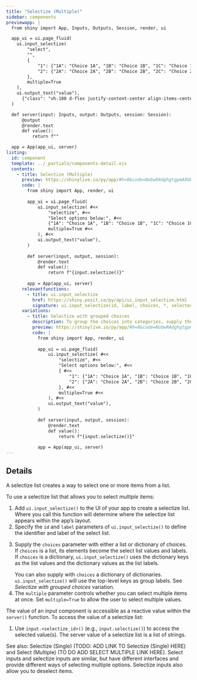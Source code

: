 ```yaml
---
title: "Selectize (Multiple)"
sidebar: components 
previewapp: |
  from shiny import App, Inputs, Outputs, Session, render, ui

  app_ui = ui.page_fluid(
    ui.input_selectize(
        "select",
        "",
        {
            "1": {"1A": "Choice 1A", "1B": "Choice 1B", "1C": "Choice 1C"},
            "2": {"2A": "Choice 2A", "2B": "Choice 2B", "2C": "Choice 2C"}
        },
        multiple=True
    ),
    ui.output_text("value"),
      {"class": "vh-100 d-flex justify-content-center align-items-center px-4"}
  )

  def server(input: Inputs, output: Outputs, session: Session):
      @output
      @render.text
      def value():
          return f""

  app = App(app_ui, server)
listing:
  id: component
  template: ../_partials/components-detail.ejs
  contents:
    - title: Selectize (Multiple)
      preview: https://shinylive.io/py/app/#h=0&code=NobwRAdghgtgpmAXGKAHVA6VBPMAaMAYwHsIAXOcpMAMwCdiYACAZwAsBLCbJjmVYnTJMAgujxM6lACZw6EgK4cAOhFVpUAfSVMAvEyVYoAcziaaAGyXSAFKqYODHDF1QKymlnAtxCZDgBecDZMAMQAPOH2jjHKYF4+foFwcRIRURAxsWAAyt6+wsSo-qQsTABG3sQA7qlhkdFZTCBxAIwicYhMcQDCbMQchHBM7XVtAEKd3WB9A0Mjk-jTrT1Tvf2DwytxAL54jVkwChb+qD66ACp0CsPpBwCUaQ2ZjobE7m4eFAAeZHZgADcoFYUmBHqp7qpVLIaKw5AC5DZXO4JO8yJ8JF4WCwOKR7ogDgABKQQWR0DA-MgHGFMIEgmz4g4xKRkBR0TI0OIgZFkDAJArJBk7OJQ6DoPSidA2DTaDiY+Fye5gHYAXSAA
      code: |
        from shiny import App, render, ui
        
        app_ui = ui.page_fluid(
            ui.input_selectize( #<<
                "selectize", #<<
                "Select options below:", #<<
                {"1A": "Choice 1A", "1B": "Choice 1B", "1C": "Choice 1C"}, #<<
                multiple=True #<<
            ), #<<
            ui.output_text("value"),
        )
        
        def server(input, output, session):
            @render.text
            def value():
                return f"{input.selectize()}"
        
        app = App(app_ui, server)
      relevantfunctions:
        - title: ui.input_selectize
          href: https://shiny.posit.co/py/api/ui.input_selectize.html
          signature: ui.input_selectize(id, label, choices, *, selected=None, multiple=False, width=None)
      variations:
        - title: Selectize with grouped choices
          description: To group the choices into categories, supply the `choices` argument with a dictionary of dictionaries. `ui.input_selectize()` will use the top-level keys as group labels.
          preview: https://shinylive.io/py/app/#h=0&code=NobwRAdghgtgpmAXGKAHVA6VBPMAaMAYwHsIAXOcpMAMwCdiYACAZwAsBLCbJjmVYnTJMAgujxM6lACZw6EgK4cAOhFVpUAfSVMAvEyVYoAcziaaAGyXSAFKqYODHDF1QKymlnAtxCZDgBecDZMAMQAPOH2jjHKYF4+foFwcRIRURAxsWAAyt6+wsSo-qQsTABG3sQA7oipYZHRWUwgDRnNzXEAjHGILd0ivUxxAMJsxByEcExdg-jDYF0AQkOj45PTy-XdI6tgYxNTM7tgAL5pjZkd2QBMQyBxN3N9a4fTT9tgNytICwcbTG+nxuJxe+3WRxBcVObSaWXOsKuzRgCgs-lQPl0ABU6Appuk4QBKC7tRyGYjuNweCgADzIdjAADcoFYUmBiapCapVLIaKw5Iy5DZXO4JBSyFSJF4WCwOKRCXUkUwAAJSCCyOgYWlkOG8pjM1k2BVwmJSMgKOiZGhxEAisgYBIFZJG05xbnQdB6UToGwabQcKUCuSEs4AXSAA
          code: |
            from shiny import App, render, ui
            
            app_ui = ui.page_fluid(
                ui.input_selectize( #<<
                    "selectize", #<<
                    "Select options below:", #<<
                    { #<<
                        "1": {"1A": "Choice 1A", "1B": "Choice 1B", "1C": "Choice 1C"}, #<<
                        "2": {"2A": "Choice 2A", "2B": "Choice 2B", "2C": "Choice 2C"} #<<
                    }, #<<
                    multiple=True #<<
                ), #<<
                ui.output_text("value"),
            )
            
            def server(input, output, session):
                @render.text
                def value():
                    return f"{input.selectize()}"
            
            app = App(app_ui, server)
---
```


:::{#component}
:::

## Details

<p>A selectize list creates a way to select one or more items from a list.</p>

<p>To use a selectize list that allows you to select <em>multiple</em> items: </p>

<ol>
  <li>
  Add `ui.input_selectize()` to the UI of your app to create a selectize list. Where you call this function will determine where the selectize list appears within the app's layout. 
  </li>
  <li>
  Specify the `id` and `label` parameters of `ui.input_selectize()` to define the identifier and label of the select list.
  </li>
  <li>
  Supply the `choices` parameter with either a list or dictionary of choices. If `choices` is a list, its elements become the select list values and labels. If `choices` is a dictionary, `ui.input_selectize()` uses the dictionary keys as the list values and the dictionary values as the list labels. 

  You can also supply with `choices` a dictionary of dictionaries. `ui.input_selectize()` will use the top-level keys as group labels. See <em>Selectize with grouped choices</em> variation.
  </li>
  <li>
  The `multiple` parameter controls whether you can select multiple items at once. Set `multiple=True` to allow the user to select multiple values.
  </li>
</ol>

<p>The value of an input component is accessible as a reactive value within the `server()` function. To access the value of a selectize list:</p>

<ol>
  <li>
  Use `input.<selectize_id>()` (e.g., `input.selectize()`) to access the selected value(s). The server value of a selectize list is a list of strings.
  </li>
</ol>

<p>See also: Selectize (Single) (TODO: ADD LINK TO Selectize (Single) HERE) and Select (Multiple) (TO DO ADD SELECT MULTIPLE LINK HERE). Select inputs and selectize inputs are similar, but have different interfaces and provide different ways of selecting multiple options. Selectize inputs also allow you to deselect items.</p>
